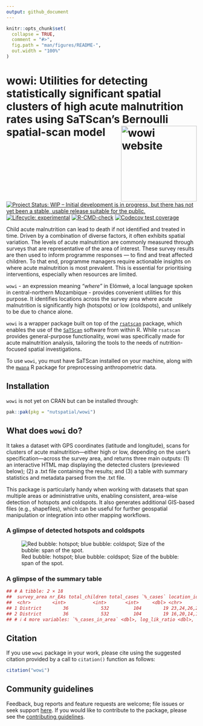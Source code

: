 ```yaml
---
output: github_document
---
```


<!-- README.md is generated from README.Rmd. Please edit that file -->

```r
knitr::opts_chunk$set(
  collapse = TRUE,
  comment = "#>",
  fig.path = "man/figures/README-",
  out.width = "100%"
)
```

# wowi: Utilities for detecting statistically significant spatial clusters of high acute malnutrition rates using SaTScan's Bernoulli spatial-scan model <a href="https://nutspatial.github.io/wowi/"><img src="man/figures/logo.jpg" align="right" height="200px" alt="wowi website" /></a>

 <!-- badges: start -->  
[![Project Status: WIP – Initial development is in progress, but there has not yet been a stable, usable release suitable for the public.](https://www.repostatus.org/badges/latest/wip.svg)](https://www.repostatus.org/#wip)
[![Lifecycle: experimental](https://img.shields.io/badge/lifecycle-experimental-orange.svg)](https://lifecycle.r-lib.org/articles/stages.html#experimental)
[![R-CMD-check](https://github.com/nutspatial/wowi/actions/workflows/R-CMD-check.yaml/badge.svg)](https://github.com/nutspatial/wowi/actions/workflows/R-CMD-check.yaml)
[![Codecov test coverage](https://codecov.io/gh/nutspatial/wowi/graph/badge.svg)](https://app.codecov.io/gh/nutspatial/wowi)  
 <!-- badges: end -->

Child acute malnutrition can lead to death if not identified and treated in time. Driven by a combination of diverse factors, it often exhibits spatial variation. The levels of acute malnutrition are commonly measured through surveys that are representative of the area of interest. These survey results are then used to inform programme responses — to find and treat affected children. To that end, programme managers require actionable insights on where acute malnutrition is most prevalent. This is essential for prioritising interventions, especially when resources are limited. 

`wowi` - an expression meaning *“where”* in Elómwè, a local language spoken in central-northern Mozambique - provides convenient utilities for this purpose. It identifies locations across the survey area where acute malnutrition is significantly high (hotspots) or low (coldspots), and unlikely to be due to chance alone.  

`wowi` is a wrapper package built on top of the [`rsatscan`](https://cran.r-project.org/web/packages/rsatscan/index.html) package, which enables the use of the [`SaTScan`](https://www.satscan.org) software from within R. While `rsatscan` provides general-purpose functionality, wowi was specifically made for acute malnutrition analysis, tailoring the tools to the needs of nutrition-focused spatial investigations. 

To use `wowi`, you must have SaTScan installed on your machine, along with the [`mwana`](https://nutriverse.io/mwana/dev/) R package for preprocessing anthropometric data.

## Installation  

`wowi` is not yet on CRAN but can be installed through:
```r
pak::pak(pkg = "nutspatial/wowi")
```

## What does `wowi` do? 

It takes a dataset with GPS coordinates (latitude and longitude), scans for clusters of acute malnutrition—either high or low, depending on the user’s specification—across the survey area, and returns three main outputs: (1) an interactive HTML map displaying the detected clusters (previewed below); (2) a .txt file containing the results; and (3) a table with summary statistics and metadata parsed from the .txt file.

This package is particularly handy when working with datasets that span multiple areas or administrative units, enabling consistent, area-wise detection of hotspots and coldspots. It also generates additional GIS-based files (e.g., shapefiles), which can be useful for further geospatial manipulation or integration into other mapping workflows.

### A glimpse of detected hotspots and coldspots
![Red bubble: hotspot; blue bubble: coldspot; Size of the bubble: span of the spot.](man/figures/detected-clusters.png)

### A glimpse of the summary table
```r
## # A tibble: 2 × 18
##  survey_area nr_EAs total_children total_cases `%_cases` location_ids   geo   radius span  children n_cases expected_cases observedExpected relative_risk
##  <chr>        <int>          <int>       <int>     <dbl> <chr>          <chr> <chr>  <chr>    <int>   <int>          <dbl>            <dbl>         <dbl>
## 1 District        36            532         104        19 23,24,26,25,3… 13.6… 1.43 … 1.88…      170       4           33.2             0.12         0.085
## 2 District        36            532         104        19 16,20,14,12,1… 13.8… 26.24… 43.5…      258      84           50.4             1.67         4.46 
## # ℹ 4 more variables: `%_cases_in_area` <dbl>, log_lik_ratio <dbl>, pvalue <dbl>, ipc_amn <chr>
```

## Citation  

If you use `wowi` package in your work, please cite using the suggested citation provided by a call to `citation()` function as follows: 

```r
citation("wowi")
```

## Community guidelines  

Feedback, bug reports and feature requests are welcome; file issues or seek support [here](https://github.com/nutspatial/wowi/issues). If you would like to contribute to the package, please see the [contributing guidelines](https://nutspatial.github.io/wowi/CONTRIBUTING.html).
